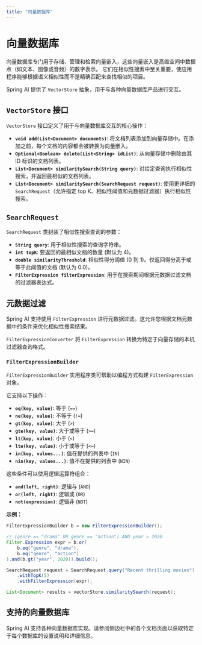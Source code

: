 ```yaml
---
title: "向量数据库"
---
```


# 向量数据库

向量数据库专门用于存储、管理和检索向量嵌入，这些向量嵌入是高维空间中数据点（如文本、图像或音频）的数字表示。
它们在相似性搜索中至关重要，使应用程序能够根据语义相似性而不是精确匹配来查找相似的项目。

Spring AI 提供了 `VectorStore` 抽象，用于与各种向量数据库产品进行交互。

## `VectorStore` 接口

`VectorStore` 接口定义了用于与向量数据库交互的核心操作：

-   **`void add(List<Document> documents)`**: 将文档列表添加到向量存储中。在添加之前，每个文档的内容都会被转换为向量嵌入。
-   **`Optional<Boolean> delete(List<String> idList)`**: 从向量存储中删除由其 ID 标识的文档列表。
-   **`List<Document> similaritySearch(String query)`**: 对给定查询执行相似性搜索，并返回最相似的文档列表。
-   **`List<Document> similaritySearch(SearchRequest request)`**: 使用更详细的 `SearchRequest`（允许指定 top K、相似性阈值和元数据过滤器）执行相似性搜索。

## `SearchRequest`

`SearchRequest` 类封装了相似性搜索查询的参数：

-   **`String query`**: 用于相似性搜索的查询字符串。
-   **`int topK`**: 要返回的最相似文档的数量 (默认为 4)。
-   **`double similarityThreshold`**: 相似性得分阈值 (0 到 1)。仅返回得分高于或等于此阈值的文档 (默认为 0.0)。
-   **`FilterExpression filterExpression`**: 用于在搜索期间根据元数据过滤文档的过滤器表达式。

## 元数据过滤

Spring AI 支持使用 `FilterExpression` 进行元数据过滤。这允许您根据文档元数据中的条件来优化相似性搜索结果。

`FilterExpressionConverter` 将 `FilterExpression` 转换为特定于向量存储的本机过滤器查询格式。

### `FilterExpressionBuilder`

`FilterExpressionBuilder` 实用程序类可帮助以编程方式构建 `FilterExpression` 对象。

它支持以下操作：

-   **`eq(key, value)`**: 等于 (`==`)
-   **`ne(key, value)`**: 不等于 (`!=`)
-   **`gt(key, value)`**: 大于 (`>`)
-   **`gte(key, value)`**: 大于或等于 (`>=`)
-   **`lt(key, value)`**: 小于 (`<`)
-   **`lte(key, value)`**: 小于或等于 (`<=`)
-   **`in(key, values...)`**: 值在提供的列表中 (`IN`)
-   **`nin(key, values...)`**: 值不在提供的列表中 (`NIN`)

这些条件可以使用逻辑运算符组合：

-   **`and(left, right)`**: 逻辑与 (`AND`)
-   **`or(left, right)`**: 逻辑或 (`OR`)
-   **`not(expression)`**: 逻辑非 (`NOT`)

**示例：**

```java
FilterExpressionBuilder b = new FilterExpressionBuilder();

// (genre == "drama" OR genre == "action") AND year > 2020
Filter.Expression expr = b.or(
    b.eq("genre", "drama"),
    b.eq("genre", "action")
).and(b.gt("year", 2020)).build();

SearchRequest request = SearchRequest.query("Recent thrilling movies") // 示例查询通常保留英文
    .withTopK(5)
    .withFilterExpression(expr);

List<Document> results = vectorStore.similaritySearch(request);
```

## 支持的向量数据库

Spring AI 支持各种向量数据库实现。请参阅侧边栏中的各个文档页面以获取特定于每个数据库的设置说明和详细信息。

<CardGroup cols={2}>
  <Card title="Azure AI 搜索" href="./azure">
  </Card>
  <Card title="Azure Cosmos DB" href="./azure-cosmos-db">
  </Card>
  <Card title="Apache Cassandra" href="./apache-cassandra">
  </Card>
  <Card title="Chroma" href="./chroma">
  </Card>
  <Card title="Couchbase" href="./couchbase">
  </Card>
  <Card title="Elasticsearch" href="./elasticsearch">
  </Card>
  <Card title="GemFire" href="./gemfire">
  </Card>
  <Card title="HANA" href="./hana">
  </Card>
  <Card title="MariaDB" href="./mariadb">
  </Card>
  <Card title="Milvus" href="./milvus">
  </Card>
  <Card title="MongoDB Atlas" href="./mongodb">
  </Card>
  <Card title="Neo4j" href="./neo4j">
  </Card>
  <Card title="OpenSearch" href="./opensearch">
  </Card>
  <Card title="Oracle" href="./oracle">
  </Card>
  <Card title="PGVector" href="./pgvector">
  </Card>
  <Card title="Pinecone" href="./pinecone">
  </Card>
  <Card title="Qdrant" href="./qdrant">
  </Card>
  <Card title="Redis" href="./redis">
  </Card>
  <Card title="Typesense" href="./typesense">
  </Card>
  <Card title="Weaviate" href="./weaviate">
  </Card>
</CardGroup> 
